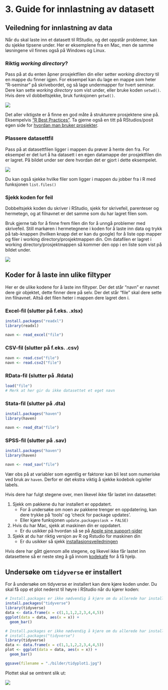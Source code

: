 # 3. Guide for innlastning av datasett

## Veiledning for innlastning av data

Når du skal laste inn et datasett til RStudio, og det oppstår problemer, kan du sjekke tipsene under. Her er eksemplene fra en Mac, men de samme løsningene vil finnes også på Windows og Linux.

### Riktig *working directory*?

Pass på at du enten åpner prosjektfilen din eller setter *working directory* til en mappe du finner igjen. For eksempel kan du lage en mappe som heter "R-seminar" på skrivebordet, og så lage undermapper for hvert seminar. Dere kan sette *working directory* som vist under, eller bruke koden `setwd()`. Hvis dere vil dobbeltsjekke, bruk funksjonen `getwd()`.

![](./bilder/dataveil1.jpg)

Det aller viktigste er å finne en god måte å strukturere prosjektene sine på. Eksempelvis ["R Best Practices"](https://kdestasio.github.io/post/r_best_practices/). Ta gjerne også en titt på RStudios/posit egen side for [hvordan man bruker prosjekter](https://support.posit.co/hc/en-us/articles/200526207-Using-Projects).

### Plassere datasettfil

Pass på at datasettfilen ligger i mappen du prøver å hente den fra. For eksempel er det lurt å ha datasett i en egen datamappe der prosjektfilen din er lagret. På bildet under ser dere hvordan det er gjort i dette eksempelet.

![](./bilder/dataveil2.jpg)

Du kan også sjekke hvilke filer som ligger i mappen du jobber fra i R med funksjonen `list.files()`

### Sjekk koden for feil

Dobbeltsjekk koden du skriver i RStudio, sjekk for skrivefeil, parenteser og hermetegn, og at filnavnet er det samme som du har lagret filen som. 

Bruk gjerne tab for å finne frem filen din for å unngå problemer med skrivefeil. Still markøren i hermetegnene i koden for å laste inn data og trykk på tab-knappen (hvilken knapp det er kan du google) for å liste opp mapper og filer i working directory/prosjektmappen din. Om datafilen er lagret i working directory/prosjektmappen så kommer den opp i en liste som vist på bildet under.

![](./bilder/dataveil3.jpg)


## Koder for å laste inn ulike filtyper

Her er de ulike kodene for å laste inn filtyper. Der det står "navn" er navnet dere gir objektet, dette finner dere på selv.
Der det står "file" skal dere sette inn filnavnet. Altså det filen heter i mappen dere lagret den i. 


### Excel-fil (slutter på f.eks. .xlsx)

```r
install.packages("readxl")
library(readxl)

navn <- read_excel("file")
```


### CSV-fil (slutter på f.eks. .csv)

```r
navn <- read.csv("file")  
navn <- read.csv2("file")
```

### RData-fil (slutter på .Rdata)

```r
load("file")
# Merk at her gir du ikke datasettet et eget navn
```

### Stata-fil (slutter på .dta)

```r
install.packages("haven")
library(haven)

navn <- read_dta("file")

```

### SPSS-fil (slutter på .sav) 

```r
install.packages("haven")
library(haven)

navn <- read_sav("file")
```

Vær obs på at variabler som egentlig er faktorer kan bli lest som numeriske ved bruk av `haven`. Derfor er det ekstra viktig å sjekke kodebok og/eller labels.

Hvis dere har fulgt stegene over, men likevel ikke får lastet inn datasettet:

1. Sjekk om pakkene du har installert er oppdatert. 
    - For å undersøke om noen av pakkene trenger en oppdatering, kan dere trykke på ‘tools’ og ‘check for package updates’.
    - Eller kjøre funksjonen `update.packages(ask = FALSE)`
2.	Hvis du har Mac, sjekk at maskinen din er oppdatert. 
    - Er du usikker på hvordan så se på [Apple sine support-sider](https://support.apple.com/en-us/HT201541)
3.	Sjekk at du har riktig versjon av R og Rstudio for maskinen din 
    - Er du usikker så sjekk [installasjonsveiledningen](installasjon.qmd)

Hvis dere har gått gjennom alle stegene, og likevel ikke får lastet inn datasettene så er neste steg å gå innom [kodekafé](https://www.sv.uio.no/isv/english/research/courses/coffeeandcode.html) for å få hjelp.


## Undersøke om `tidyverse` er installert

For å undersøke om tidyverse er installert kan dere kjøre koden under. Du skal få opp et plot nederst til høyre i RStudio når du kjører koden:

```r
# Install.packages er ikke nødvendig å kjøre om du allerede har installert pakken
install.packages("tidyverse") 
library(tidyverse)
data <- data.frame(x = c(1,1,1,2,2,3,4,4,5))
ggplot(data = data, aes(x = x)) +
  geom_bar()

```

```r
# Install.packages er ikke nødvendig å kjøre om du allerede har installert pakken
# install.packages("tidyverse") 
library(tidyverse)
data <- data.frame(x = c(1,1,1,2,2,3,4,4,5))
plot <- ggplot(data = data, aes(x = x)) +
  geom_bar()

ggsave(filename = "./bilder/tidyplot1.jpg")
```

Plottet skal se omtrent slik ut:

![](./bilder/tidyplot1.jpg)
